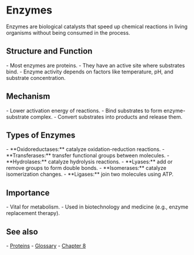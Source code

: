 = Enzymes =

Enzymes are biological catalysts that speed up chemical reactions in living organisms without being consumed in the process.

== Structure and Function ==
- Most enzymes are proteins.
- They have an active site where substrates bind.
- Enzyme activity depends on factors like temperature, pH, and substrate concentration.

== Mechanism ==
- Lower activation energy of reactions.
- Bind substrates to form enzyme-substrate complex.
- Convert substrates into products and release them.

== Types of Enzymes ==
- **Oxidoreductases:** catalyze oxidation-reduction reactions.
- **Transferases:** transfer functional groups between molecules.
- **Hydrolases:** catalyze hydrolysis reactions.
- **Lyases:** add or remove groups to form double bonds.
- **Isomerases:** catalyze isomerization changes.
- **Ligases:** join two molecules using ATP.

== Importance ==
- Vital for metabolism.
- Used in biotechnology and medicine (e.g., enzyme replacement therapy).

== See also ==
- [[proteins|Proteins]]
- [[glossary#wikipedia|Glossary]]
- [[../chapters/ch8/index|Chapter 8]]


